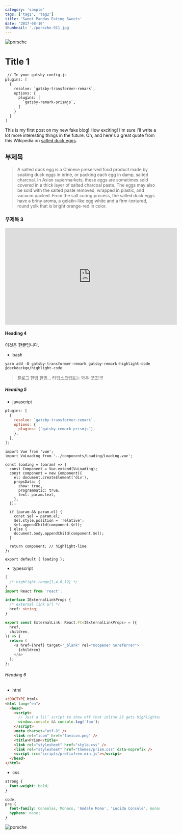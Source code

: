 ```yaml
---
category: 'sample'
tags: ['tag1', 'tag2']
title: 'Sweet Pandas Eating Sweets'
date: '2017-08-10'
thumbnail: './porsche-911.jpg'
---
```


![porsche](./porsche-911.jpg)

# Title 1

```diff {1,3-3}
 // In your gatsby-config.js
plugins: [
  {
    resolve: `gatsby-transformer-remark`,
    options: {
      plugins: [
        `gatsby-remark-prismjs`,
      ]
    }
  }
]
```

This is my first post on my new fake blog! How exciting!
I'm sure I'll write a lot more interesting things in the future.
Oh, and here's a great quote from this Wikipedia on [salted duck eggs](http://en.wikipedia.org/wiki/Salted_duck_egg).

## 부제목

> A salted duck egg is a Chinese preserved food product made by soaking duck
> eggs in brine, or packing each egg in damp, salted charcoal. In Asian
> supermarkets, these eggs are sometimes sold covered in a thick layer of salted
> charcoal paste. The eggs may also be sold with the salted paste removed,
> wrapped in plastic, and vacuum packed. From the salt curing process, the
> salted duck eggs have a briny aroma, a gelatin-like egg white and a
> firm-textured, round yolk that is bright orange-red in color.

### 부제목 3

<iframe
  width="560"
  height="315"
  src="https://www.youtube.com/embed/4n0xNbfJLR8"
  frameborder="0"
  allowfullscreen
></iframe>

#### Heading 4

이것은 한글입니다.

- bash

```bash{promptUser: alice}{promptHost: dev.localhost}
yarn add -D gatsby-transformer-remark gatsby-remark-highlight-code @deckdeckgo/highlight-code
```

> 블로그 한땀 한땀...
> 타입스크립트는 와우 굿뜨!!!!

##### Heading 5

- javascript

```javascript
plugins: [
  {
    resolve: `gatsby-transformer-remark`,
    options: {
      plugins: [`gatsby-remark-prismjs`],
    },
  },
];
```

```javascript{numberLines: true}
import Vue from 'vue';
import VuLoading from '../components/Loading/Loading.vue';

const loading = (param) => {
  const Component = Vue.extend(VuLoading);
  const component = new Component({
    el: document.createElement('div'),
    propsData: {
      show: true,
      programmatic: true,
      text: param.text,
    },
  });

  if (param && param.el) {
    const $el = param.el;
    $el.style.position = 'relative';
    $el.appendChild(component.$el);
  } else {
    document.body.appendChild(component.$el);
  }

  return component; // highlight-line
};

export default { loading };
```

- typescript

```typescript
{
  /* highlight-range{1,4-6,12} */
}
import React from 'react';

interface IExternalLinkProps {
  /* external link url */
  href: string;
}

export const ExternalLink: React.FC<IExternalLinkProps> = ({
  href,
  children,
}) => {
  return (
    <a href={href} target="_blank" rel="noopener noreferrer">
      {children}
    </a>
  );
};
```

###### Heading 6

- html

```html
<!DOCTYPE html>
<html lang="en">
  <head>
    <script>
      // Just a lil’ script to show off that inline JS gets highlighted
      window.console && console.log('foo');
    </script>
    <meta charset="utf-8" />
    <link rel="icon" href="favicon.png" />
    <title>Prism</title>
    <link rel="stylesheet" href="style.css" />
    <link rel="stylesheet" href="themes/prism.css" data-noprefix />
    <script src="scripts/prefixfree.min.js"></script>
  </head>
</html>
```

- css

```css
strong {
  font-weight: bold;
}

code,
pre {
  font-family: Consolas, Monaco, 'Andale Mono', 'Lucida Console', monospace;
  hyphens: none;
}
```

![porsche](./test.jpg)
